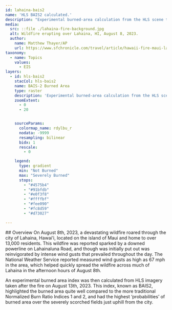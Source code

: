 ```yaml
---
id: lahaina-bais2
name: 'HLS BAIS2 calculated.'
description: "Experimental burned-area calculation from the HLS scene taken on August 13,2023 over Lahaina, HI."
media:
  src: ::file ./lahaina-fire-background.jpg
  alt: Wildfire erupting over Lahaina, HI, August 8, 2023.
  author:
    name: Matthew Thayer/AP
    url: https://www.sfchronicle.com/travel/article/hawaii-fire-maui-lahaina-18289213.php
taxonomy:
  - name: Topics
    values:
      - EIS
layers:
  - id: hls-bais2
    stacCol: hls-bais2
    name: BAIS-2 Burned Area
    type: raster
    description: 'Experimental burned-area calculation from the HLS scene taken on August 13,2023 over Lahaina, HI.'
    zoomExtent:
      - 0
      - 20


    sourceParams:
      colormap_name: rdylbu_r
      nodata: -9999
      resampling: bilinear
      bidx: 1
      rescale:
        - 0

    legend:
      type: gradient
      min: "Not Burned"
      max: "Severely Burned"
      stops:
        - "#4575b4"
        - "#91bfdb"
        - "#e0f3f8"
        - "#ffffbf"
        - "#fee090"
        - "#fc8d59"
        - "#d73027" 

---
```

<Block>
<Prose>
## Overview
  On August 8th, 2023, a devastating wildfire roared through the city of Lahaina, Hawai’i, located on the island of Maui and home to over 13,000 residents. This wildfire was reported sparked by a downed powerline on Lahainaluna Road, and though was initially put out was reinvigorated by intense wind gusts that prevailed throughout the day. The National Weather Service reported measured wind gusts as high as 67 mph in the area, which helped quickly spread the wildfire across much of Lahaina in the afternoon hours of August 8th. 
  
  An experimental burned area index was then calculated from HLS imagery taken after the fire on August 13th, 2023. This index, known as BAIS2, highlighted the burned area quite well compared to the more traditional Normalized Burn Ratio Indices 1 and 2, and had the highest ‘probabilities’ of burned area over the severely scorched fields just uphill from the city.
</Prose>
</Block>
